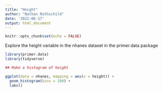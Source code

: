 ```yaml
---
title: "Height"
author: "Nathan Rothschild"
date: '2022-06-17'
output: html_document
---
```


```r
knitr::opts_chunk$set(echo = FALSE)
```

Explore the height variable in the nhanes dataset in the primer.data package

```r
library(primer.data)
library(tidyverse)

## Make a histogram of height 

ggplot(data = nhanes, mapping = aes(x = height)) + 
  geom_histogram(bins = 100) +
  labs()
```

